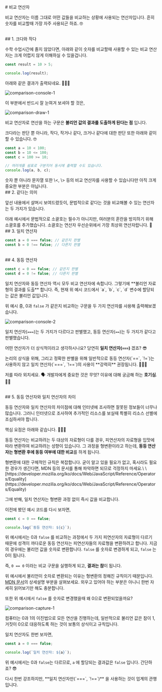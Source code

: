 
<br/>
# 비교 연산자

비교 연산자는 이름 그대로 어떤 값들을 비교하는 상황에 사용되는 연산자입니다. 흔히 숫자를 비교할때 가장 자주 사용되곤 하죠. 🤓

<br/>
## 1. 크다와 작다

수학 수업시간에 졸지 않았다면, 아래와 같이 숫자를 비교할때 사용할 수 있는 비교 연산자는 크게 어렵지 않게 이해하실 수 있을겁니다.

```javascript copy
const result = 10 > 5;

console.log(result);
```

아래와 같은 결과가 출력되네요. 💁🏻‍♂️

![comparison-console-1](/images/posts/comparison-console-1.png)

이 부분에서 반드시 잘 눈여겨 보셔야 할 것은,

![comparison-draw-1](/images/posts/comparison-draw-1.svg)

비교 연산자로 연산을 하는 구문은 **불리언 값의 결과를 도출하게 된다는 점** 입니다.

크다라는 판단 뿐 아니라, 작다, 작거나 같다, 크거나 같다에 대한 판단 또한 아래와 같이 할 수 있습니다. 🤓

```javascript copy
const a = 10 < 100;
const b = 10 <= 100;
const c = 100 >= 10;

// 여러개를 쉼표로 구분지어 동시에 출력할 수도 있습니다.
console.log(a, b, c);
```

<Callout emoji="📌">
숫자 뿐 아니라 문자열 또한 \<, \> 등의 비교 연산자를 사용할 수 있습니다만  아직 크게 중요한 부분은 아닙니다.
</Callout>

<br/>
## 2. 같다는 의미

앞선 내용에서 살며시 보여드렸듯이, 문법적으로 같다는 것을 비교해볼 수 있는 연산자는 두 가지가 있습니다.

<Callout emoji="📌">
  아래 예시에서 문법적으로 소괄호는 필수가 아니지만, 여러분의 혼란을 방지하기
  위해 소괄호를 추가했습니다. 소괄호는 연산자 우선순위에서 가장 최상위
  연산자랍니다. 🙂
</Callout>

<br/>
## 3. 일치 연산자

```javascript copy
const a = 0 === false; // 같은지 판별
const b = 0 !== false; // 다른지 판별
```

<br/>
## 4. 동등 연산자

```javascript copy
const c = 0 == false; // 같은지 판별
const d = 0 != false; // 다른지 판별
```

<Callout emoji="📌">
  일치 연산자와 동등 연산자 역시 모두 비교 연산자에 속합니다. 그렇기에 **불리언
  자료형의 결과를 도출** 합니다. 즉, 현재 위 예시 코드에서 `a`, `b`, `c`, `d`
  변수에 할당되는 값은 불리언 값입니다.
</Callout>

위 예시 중, 0과 `false` 가 같은지 비교하는 구문을 두 가지 연산자를 사용해 출력해보겠습니다.

![comparison-console-2](/images/posts/comparison-console-2.png)

일치 연산자(`===`)는 두 가지가 다르다고 판별했고, 동등 연산자(`==`)는 두 가지가 같다고 판별했습니다.

어떤 연산자가 더 상식적이라고 생각하시나요? 당연히 **일치 연산자(`===`)** 겠죠? 😎

<Callout emoji="📌">
논리의 상식을 위해, 그리고 정확한 판별을 위해 일반적으로 동등 연산자(`==`, `!=`)는 사용하지 않고 일치 연산자(`===`, `!==`)의 사용이 **강력히** 권장됩니다. 💁🏻‍♂️
</Callout>

저를 따라 외치세요. 🗣️ 개발자에게 중요한 것은 무엇? 이유에 대해 궁금해 하는 **호기심**. 👂🏻

<br/>
## 5. 동등 연산자와 일치 연산자의 차이

동등 연산자와 일치 연산자의 차이점에 대해 인터넷에 조사하면 잘못된 정보들이 너무나 많습니다. 그러니 인터넷으로 조사하여 추가적인 리소스를 보실때 특별히 리소스 선별에 조심하셔야 합니다.

핵심 요점은 아래와 같습니다. 💁🏻‍♂️

동등 연산자는 비교하려는 두 대상의 자료형이 다를 경우, 피연산자의 자료형을 입맛에 따라 변환하여 비교하려는 성향이 있습니다. 그 과정을 형변환이라고 하는데, **동등 연산자는 형변환 후에 동등 여부에 대한 비교**를 하게 됩니다.

<Callout emoji="📌">
  형변환에 대한 구체적인 규칙은 복잡합니다. 굳이 알고 있을 필요가 없고, 혹시라도
  필요한 경우가 생긴다면, MDN 등의 문서를 통해 파악하면 되므로 걱정하지 마세요.\
  \
  [https://developer.mozilla.org/ko/docs/Web/JavaScript/Reference/Operators/Equality](https://developer.mozilla.org/ko/docs/Web/JavaScript/Reference/Operators/Equality)
</Callout>

그에 반해, 일치 연산자는 형변환 과정 없이 즉시 값을 비교합니다.

이전에 봤던 예시 코드를 다시 보자면,

```javascript copy
const c = 0 == false;

console.log(`동등 연산자: ${c}`);
```

위 예시에서는 0과 `false` 를 비교하는 과정에서 두 가지 피연산자의 자료형이 다르기 때문에 성격이 까다로운 동등 연산자는 피연산자들의 자료형을 변환하려고 합니다. 지금의 경우에는 불리언 값을 숫자로 변환합니다. `false` 를 숫자로 변경하게 되고, `false` 는 0이 됩니다.

즉, `0 == 0` 이라는 비교 구문을 실행하게 되고, **결과는 참**이 됩니다.

위 예시에서 불리언이 숫자로 변환되는 이유는 형변환의 정해진 규칙이기 때문입니다. [MDN 문서](https://developer.mozilla.org/ko/docs/Web/JavaScript/Reference/Operators/Equality#%EC%83%81%EC%84%B8_%EC%84%A4%EB%AA%85)의 상세설명 부분을 살펴보세요. 외우고 있어야 하는 부분은 아니니 한번 자세히 읽어보기만 해도 충분합니다.

또한 위 예시에서 `false` 를 숫자로 변경했을때 왜 0으로 변환되었을까요?

![comparison-capture-1](/images/posts/comparison-capture-1.png)

컴퓨터는 0과 1의 이진법으로 모든 연산을 진행하는데, 일반적으로 불리언 값은 참이 1, 거짓이 0으로 대응하도록 하는 것이 보통의 상식이고 규칙입니다.

일치 연산자도 한번 보자면,

```javascript copy
const a = 0 === false;

console.log(`일치 연산자: ${a}`);
```

위 예시에서는 0과 `false`는 다르므로, `a` 에 할당되는 결과값은 `false` 입니다. 간단하죠? 😎

<Callout emoji="📌">
  다시 한번 강조하지만, **일치 연산자만(`===`, `!==`)** 을 사용하는 것이 업계의
  관행입니다.
</Callout>

<br/>
<br/>
<br/>
<Giscus
  repo="crwdu/lms-contents-js101"
  repoId="R_kgDOL2ikqQ"
  category="Q&A"
  categoryId="DIC_kwDOL2ikqc4CgSAu"
  mapping="pathname"
  reactionsEnabled="1"
  strict="1"
  emitMetadata="0"
  inputPosition="top"
  theme="preferred_color_scheme"
  lang="ko"
  loading="lazy"
/>
